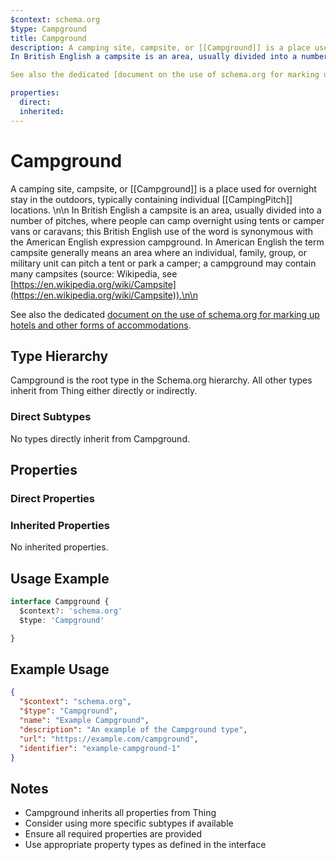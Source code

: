 ```yaml
---
$context: schema.org
$type: Campground
title: Campground
description: A camping site, campsite, or [[Campground]] is a place used for overnight stay in the outdoors, typically containing individual [[CampingPitch]] locations. \n\n
In British English a campsite is an area, usually divided into a number of pitches, where people can camp overnight using tents or camper vans or caravans; this British English use of the word is synonymous with the American English expression campground. In American English the term campsite generally means an area where an individual, family, group, or military unit can pitch a tent or park a camper; a campground may contain many campsites (source: Wikipedia, see [https://en.wikipedia.org/wiki/Campsite](https://en.wikipedia.org/wiki/Campsite)).\n\n

See also the dedicated [document on the use of schema.org for marking up hotels and other forms of accommodations](/docs/hotels.html).

properties:
  direct:
  inherited:
---
```

# Campground

A camping site, campsite, or [[Campground]] is a place used for overnight stay in the outdoors, typically containing individual [[CampingPitch]] locations. \n\n
In British English a campsite is an area, usually divided into a number of pitches, where people can camp overnight using tents or camper vans or caravans; this British English use of the word is synonymous with the American English expression campground. In American English the term campsite generally means an area where an individual, family, group, or military unit can pitch a tent or park a camper; a campground may contain many campsites (source: Wikipedia, see [https://en.wikipedia.org/wiki/Campsite](https://en.wikipedia.org/wiki/Campsite)).\n\n

See also the dedicated [document on the use of schema.org for marking up hotels and other forms of accommodations](/docs/hotels.html).


## Type Hierarchy

Campground is the root type in the Schema.org hierarchy. All other types inherit from Thing either directly or indirectly.

### Direct Subtypes

No types directly inherit from Campground.

## Properties

### Direct Properties



### Inherited Properties

No inherited properties.

## Usage Example

```typescript
interface Campground {
  $context?: 'schema.org'
  $type: 'Campground'

}
```

## Example Usage

```json
{
  "$context": "schema.org",
  "$type": "Campground",
  "name": "Example Campground",
  "description": "An example of the Campground type",
  "url": "https://example.com/campground",
  "identifier": "example-campground-1"
}
```

## Notes

- Campground inherits all properties from Thing
- Consider using more specific subtypes if available
- Ensure all required properties are provided
- Use appropriate property types as defined in the interface